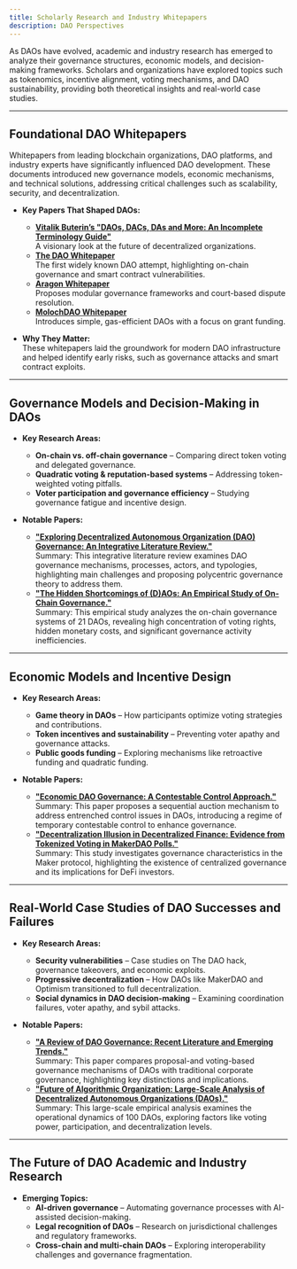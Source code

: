 ```yaml
---
title: Scholarly Research and Industry Whitepapers
description: DAO Perspectives
---
```


As DAOs have evolved, academic and industry research has emerged to analyze their governance structures, economic models, and decision-making frameworks. Scholars and organizations have explored topics such as tokenomics, incentive alignment, voting mechanisms, and DAO sustainability, providing both theoretical insights and real-world case studies.  

---

## Foundational DAO Whitepapers  

Whitepapers from leading blockchain organizations, DAO platforms, and industry experts have significantly influenced DAO development. These documents introduced new governance models, economic mechanisms, and technical solutions, addressing critical challenges such as scalability, security, and decentralization.  

- **Key Papers That Shaped DAOs:**  
  - [**Vitalik Buterin’s "DAOs, DACs, DAs and More: An Incomplete Terminology Guide"**](https://blog.ethereum.org/2014/05/06/daos-dacs-das-and-more-an-incomplete-terminology-guide)  
   A visionary look at the future of decentralized organizations.  
  - [**The DAO Whitepaper**](https://github.com/the-dao/whitepaper)  
  The first widely known DAO attempt, highlighting on-chain governance and smart contract vulnerabilities.  
  - [**Aragon Whitepaper**](https://www.allcryptowhitepapers.com/aragon-whitepaper/)  
  Proposes modular governance frameworks and court-based dispute resolution.  
  - [**MolochDAO Whitepaper**](https://github.com/MolochVentures/Whitepaper/blob/master/Whitepaper.pdf)  
  Introduces simple, gas-efficient DAOs with a focus on grant funding.  

- **Why They Matter:**  
These whitepapers laid the groundwork for modern DAO infrastructure and helped identify early risks, such as governance attacks and smart contract exploits.  

---

## Governance Models and Decision-Making in DAOs  

- **Key Research Areas:**  
  - **On-chain vs. off-chain governance** – Comparing direct token voting and delegated governance.  
  - **Quadratic voting & reputation-based systems** – Addressing token-weighted voting pitfalls.  
  - **Voter participation and governance efficiency** – Studying governance fatigue and incentive design.  

- **Notable Papers:**  
  - [**"Exploring Decentralized Autonomous Organization (DAO) Governance: An Integrative Literature Review."**](https://www.researchgate.net/publication/385694204_Exploring_Decentralized_Autonomous_Organization_DAO_Governance_An_integrative_literature_review)  
  Summary: This integrative literature review examines DAO governance mechanisms, processes, actors, and typologies, highlighting main challenges and proposing polycentric governance theory to address them.
  - [**"The Hidden Shortcomings of (D)AOs: An Empirical Study of On-Chain Governance."**](https://arxiv.org/abs/2302.12125)  
  Summary: This empirical study analyzes the on-chain governance systems of 21 DAOs, revealing high concentration of voting rights, hidden monetary costs, and significant governance activity inefficiencies.

---

## Economic Models and Incentive Design  

- **Key Research Areas:**  
  - **Game theory in DAOs** – How participants optimize voting strategies and contributions.  
  - **Token incentives and sustainability** – Preventing voter apathy and governance attacks.  
  - **Public goods funding** – Exploring mechanisms like retroactive funding and quadratic funding.  

- **Notable Papers:**  
  - [**"Economic DAO Governance: A Contestable Control Approach."**](https://papers.ssrn.com/sol3/papers.cfm?abstract_id=4771750)  
  Summary: This paper proposes a sequential auction mechanism to address entrenched control issues in DAOs, introducing a regime of temporary contestable control to enhance governance. 
  - [**"Decentralization Illusion in Decentralized Finance: Evidence from Tokenized Voting in MakerDAO Polls."**](https://arxiv.org/abs/2203.16612)   
  Summary: This study investigates governance characteristics in the Maker protocol, highlighting the existence of centralized governance and its implications for DeFi investors. 

---

## Real-World Case Studies of DAO Successes and Failures  

- **Key Research Areas:**  
  - **Security vulnerabilities** – Case studies on The DAO hack, governance takeovers, and economic exploits.  
  - **Progressive decentralization** – How DAOs like MakerDAO and Optimism transitioned to full decentralization.  
  - **Social dynamics in DAO decision-making** – Examining coordination failures, voter apathy, and sybil attacks.  

- **Notable Papers:**  
  - [**"A Review of DAO Governance: Recent Literature and Emerging Trends."**](https://papers.ssrn.com/sol3/papers.cfm?abstract_id=5074046)   
  Summary: This paper compares proposal-and voting-based governance mechanisms of DAOs with traditional corporate governance, highlighting key distinctions and implications.
  - [**"Future of Algorithmic Organization: Large-Scale Analysis of Decentralized Autonomous Organizations (DAOs)."**](https://arxiv.org/abs/2410.13095)  
  Summary: This large-scale empirical analysis examines the operational dynamics of 100 DAOs, exploring factors like voting power, participation, and decentralization levels. ​

---

## The Future of DAO Academic and Industry Research  

- **Emerging Topics:**  
  - **AI-driven governance** – Automating governance processes with AI-assisted decision-making.  
  - **Legal recognition of DAOs** – Research on jurisdictional challenges and regulatory frameworks.  
  - **Cross-chain and multi-chain DAOs** – Exploring interoperability challenges and governance fragmentation.  


